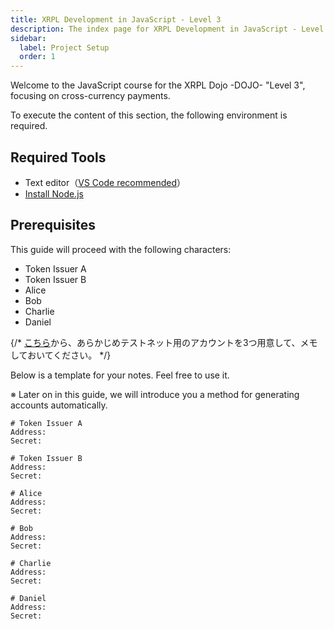 ```yaml
---
title: XRPL Development in JavaScript - Level 3
description: The index page for XRPL Development in JavaScript - Level 3.
sidebar:
  label: Project Setup
  order: 1
---
```


Welcome to the JavaScript course for the XRPL Dojo -DOJO- "Level 3", focusing on cross-currency payments.

To execute the content of this section, the following environment is required.

## Required Tools

- Text editor（[VS Code recommended](/editor/install/)）
- [Install Node.js](/getting-started/node-js/)

## Prerequisites

This guide will proceed with the following characters:

- Token Issuer A
- Token Issuer B
- Alice
- Bob
- Charlie
- Daniel

{/* [こちら](https://xrpl.org/resources/dev-tools/xrp-faucets/)から、あらかじめテストネット用のアカウントを3つ用意して、メモしておいてください。 */}

Below is a template for your notes. Feel free to use it.

※ Later on in this guide, we will introduce you a method for generating accounts automatically.

```
# Token Issuer A
Address: 
Secret:

# Token Issuer B
Address: 
Secret:

# Alice
Address: 
Secret:

# Bob
Address: 
Secret:

# Charlie
Address: 
Secret: 

# Daniel
Address: 
Secret: 
```